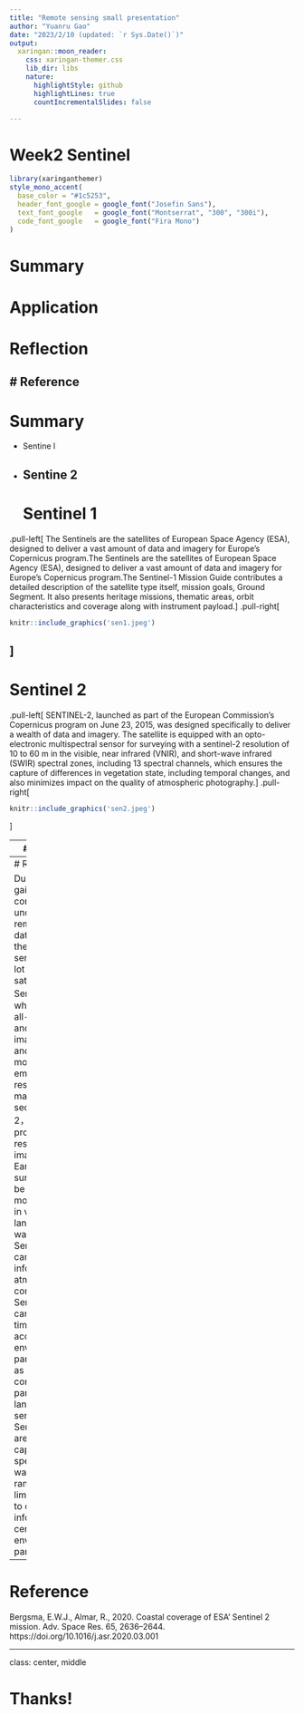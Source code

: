 ```yaml
---
title: "Remote sensing small presentation"
author: "Yuanru Gao"
date: "2023/2/10 (updated: `r Sys.Date()`)"
output:
  xaringan::moon_reader:
    css: xaringan-themer.css
    lib_dir: libs
    nature:
      highlightStyle: github
      highlightLines: true
      countIncrementalSlides: false

---
```

# Week2 Sentinel
```r
library(xaringanthemer)
style_mono_accent(
  base_color = "#1c5253",
  header_font_google = google_font("Josefin Sans"),
  text_font_google   = google_font("Montserrat", "300", "300i"),
  code_font_google   = google_font("Fira Mono")
)
```
# Summary
# Application
# Reflection
# Reference
---
# Summary
- Sentine l
- Sentine 2
---
# Sentinel 1

.pull-left[
  The Sentinels are the satellites of European Space Agency (ESA), designed to deliver a vast amount of data and imagery for Europe’s Copernicus program.The Sentinels are the satellites of European Space Agency (ESA), designed to deliver a vast amount of data and imagery for Europe’s Copernicus program.The Sentinel-1 Mission Guide contributes a detailed description of the satellite type itself, mission goals, Ground Segment. It also presents heritage missions, thematic areas, orbit characteristics and coverage along with instrument payload.
]
.pull-right[
```r
knitr::include_graphics('sen1.jpeg')
```
]
---

# Sentinel 2

.pull-left[
 SENTINEL-2, launched as part of the European Commission’s Copernicus program on June 23, 2015, was designed specifically to deliver a wealth of data and imagery. The satellite is equipped with an opto-electronic multispectral sensor for surveying with a sentinel-2 resolution of 10 to 60 m in the visible, near infrared (VNIR), and short-wave infrared (SWIR) spectral zones, including 13 spectral channels, which ensures the capture of differences in vegetation state, including temporal changes, and also minimizes impact on the quality of atmospheric photography.
]
.pull-right[
```r
knitr::include_graphics('sen2.jpeg')
```
]

---
# Application 

- 1 Sentinel-1 backscatter temporal variations are compared with optical-derived NDVI
[[Source](https://www-sciencedirect-com.libproxy.ucl.ac.uk/science/article/pii/S0034425717303309)]
- 2 Coastal coverage of ESA’ Sentinel 2 mission[(Bergsma and Almar, 2020)](https://www-sciencedirect-com.libproxy.ucl.ac.uk/science/article/pii/S027311772030140X)</br>

This paper discusses the ability of the Sentinel 2 constellation to cover coastal areas and measure coastal processes - both physical and biological. The study shows that Sentinel 2 is capable of **making high-frequency measurements on a global scale**. Cloud coverage at high latitudes is overcome by reduced revisit intervals. Around the equator only, the longest revisit intervals and high cloud probabilities limit coastal measurements there. The Sentinel 2-based method is able to **estimate digital elevation models for mid- and high-latitude coastal areas and sporadic points at low latitudes** where the 2 orbital strips overlap. This works also shows that Sentinel 2 enables coastal monitoring as never before, large spatial scale with revisits of a few days at most of the world.</br>

![Revisit intervals of the Sentinel 2 constellation over coastal areas](se.jpg)
---
# Reflection

During the week, I gained a comprehensive understanding of remote sensing data, especially the Sentinel series. I learnt a lot about Sentinel satellites such as Sentinel-1， which provides all-weather, day and night radar imagery for land and ocean monitoring, emergency response and maritime security.Sentinel-2，which provides high-resolution optical images of the Earth's land surface that can be used to monitor changes in vegetation, land cover and water quality. Sentinel satellites can also provide information on atmospheric conditions, ocean Sentinel satellites can also provide timely and accurate data on environmental parameters such as atmospheric conditions, ocean parameters and land use, but the sensors on Sentinel satellites are designed to capture data in a specific wavelength range, which may limit their ability to capture information on certain environmental parameters.


---
# Reference

Bergsma, E.W.J., Almar, R., 2020. Coastal coverage of ESA’ Sentinel 2 mission. Adv. Space Res. 65, 2636–2644. https://doi.org/10.1016/j.asr.2020.03.001



---

class: center, middle

# Thanks!

